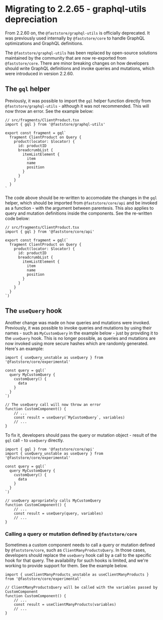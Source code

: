 # Migrating to 2.2.65 - graphql-utils depreciation

From 2.2.60 on, the `@faststore/graphql-utils` is officially deprecated. It was previously used internally by `@faststore/core` to handle GraphQL optimizations and GraphQL definitions.

The `@faststore/graphql-utils` has been replaced by open-source solutions maintained by the community that are now re-exported from `@faststore/core`. There are minor breaking changes on how developers should write GraphQL definitions and invoke queries and mutations, which were introduced in version 2.2.60.

## The `gql` helper

Previously, it was possible to import the `gql` helper function directly from `@faststore/graphql-utils` - although it was not recommended. This will now throw an error. See the example below:

```tsx
// src/fragments/ClientProduct.tsx
import { gql } from '@faststore/graphql-utils'

export const fragment = gql`
  fragment ClientProduct on Query {
    product(locator: $locator) {
      id: productID
      breadcrumbList {
        itemListElement {
          item
          name
          position
        }
      }
    }
  }
`
```

The code above should be re-written to accomodate the changes in the `gql` helper, which should be imported from `@faststore/core/api` and be invoked as a function - with the argument between parentesis. This also applies to query and mutation definitions inside the components. See the re-written code below:

```tsx
// src/fragments/ClientProduct.tsx
import { gql } from '@faststore/core/api'

export const fragment = gql(`
  fragment ClientProduct on Query {
    product(locator: $locator) {
      id: productID
      breadcrumbList {
        itemListElement {
          item
          name
          position
        }
      }
    }
  }
`)
```

## The `useQuery` hook

Another change was made on how queries and mutations were invoked. Previously, it was possible to invoke queries and mutations by using their names - such as `MyCustomQuery` in the example below - just by providing it to the `useQuery` hook. This is no longer possible, as queries and mutations are now invoked using more secure hashes which are randomly generated. Here's an example:

```tsx
import { useQuery_unstable as useQuery } from '@faststore/core/experimental'

const query = gql(`
  query MyCustomQuery {
    customQuery() {
      data
    }
  }
`)

// The useQuery call will now throw an error
function CustomComponent() {
    // ...
    const result = useQuery(`MyCustomQuery`, variables)
    // ...
}
```

To fix it, developers should pass the query or mutation object - result of the `gql` call -  to `useQuery` directly.

```tsx
import { gql } from '@faststore/core/api'
import { useQuery_unstable as useQuery } from '@faststore/core/experimental'

const query = gql(`
  query MyCustomQuery {
    customQuery() {
      data
    }
  }
`)

// useQuery apropriately calls MyCustomQuery
function CustomComponent() {
    // ...
    const result = useQuery(query, variables)
    // ...
}
```

### Calling a query or mutation defined by `@faststore/core`

Sometimes a custom component needs to call a query or mutation defined by `@faststore/core`, such as `ClientManyProductsQuery`. In those cases, developers should replace the `useQuery` hook call by a call to the specific hook for that query. The availability for such hooks is limited, and we're working to provide support for them. See the example below.

```tsx
import { useClientManyProducts_unstable as useClientManyProducts } from '@faststore/core/experimental'

// ClientManyProductsQuery will be called with the variables passed by CustomComponent
function CustomComponent() {
    // ...
    const result = useClientManyProducts(variables)
    // ...
}
```